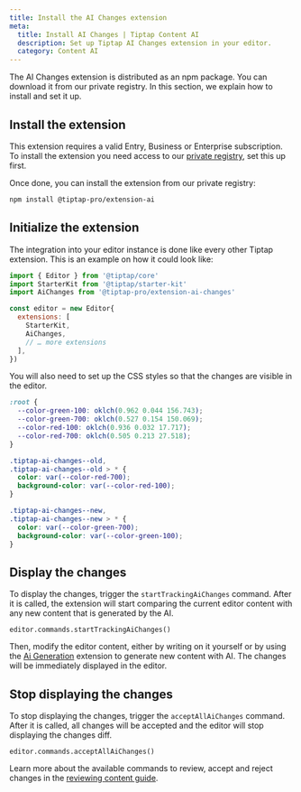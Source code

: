 ```yaml
---
title: Install the AI Changes extension
meta:
  title: Install AI Changes | Tiptap Content AI
  description: Set up Tiptap AI Changes extension in your editor.
  category: Content AI
---
```



The AI Changes extension is distributed as an npm package. You can download it from our private registry. In this section, we explain how to install and set it up.

## Install the extension

<Callout title="Subscription required" variant="warning">

This extension requires a valid Entry, Business or Enterprise subscription. To install the extension you need access to our [private registry](/guides/pro-extensions), set this up first.

</Callout>

Once done, you can install the extension from our private registry:

```bash
npm install @tiptap-pro/extension-ai
```

## Initialize the extension

The integration into your editor instance is done like every other Tiptap extension. This is an example on how it could look like:

```js
import { Editor } from '@tiptap/core'
import StarterKit from '@tiptap/starter-kit'
import AiChanges from '@tiptap-pro/extension-ai-changes'

const editor = new Editor{
  extensions: [
    StarterKit,
    AiChanges,
    // … more extensions
  ],
})
```

You will also need to set up the CSS styles so that the changes are visible in the editor.

```css
:root {
  --color-green-100: oklch(0.962 0.044 156.743);
  --color-green-700: oklch(0.527 0.154 150.069);
  --color-red-100: oklch(0.936 0.032 17.717);
  --color-red-700: oklch(0.505 0.213 27.518);
}

.tiptap-ai-changes--old,
.tiptap-ai-changes--old > * {
  color: var(--color-red-700);
  background-color: var(--color-red-100);
}

.tiptap-ai-changes--new,
.tiptap-ai-changes--new > * {
  color: var(--color-green-700);
  background-color: var(--color-green-100);
}
```

## Display the changes

To display the changes, trigger the `startTrackingAiChanges` command. After it is called, the extension will start comparing the current editor content with any new content that is generated by the AI.

```
editor.commands.startTrackingAiChanges()
```

Then, modify the editor content, either by writing on it yourself or by using the [Ai Generation](/content-ai/capabilities/generation/overview) extension to generate new content with AI. The changes will be immediately displayed in the editor.

## Stop displaying the changes

To stop displaying the changes, trigger the `acceptAllAiChanges` command. After it is called, all changes will be accepted and the editor will stop displaying the changes diff.

```
editor.commands.acceptAllAiChanges()
```

Learn more about the available commands to review, accept and reject changes in the [reviewing content guide](/content-ai/capabilities/changes/features/review-changes).
